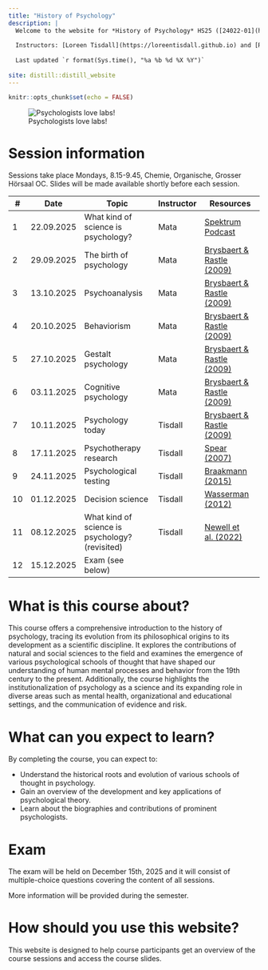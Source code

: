 ```yaml
---
title: "History of Psychology"
description: |
  Welcome to the website for *History of Psychology* HS25 ([24022-01](https://vorlesungsverzeichnis.unibas.ch/de/vorlesungsverzeichnis?id=293358))
  
  Instructors: [Loreen Tisdall](https://loreentisdall.github.io) and [Rui Mata](https://psychologie.unibas.ch/de/personen/rui-mata/about-me/), University of Basel
  
  Last updated `r format(Sys.time(), "%a %b %d %X %Y")`
  
site: distill::distill_website
---
```


```r
knitr::opts_chunk$set(echo = FALSE)

```

![Psychologists love labs!](photos/lab.jpg)

# Session information

Sessions take place Mondays, 8.15-9.45, Chemie, Organische, Grosser Hörsaal OC. 
Slides will be made available shortly before each session. 

::: l-body
| # | Date       | Topic                               | Instructor | Resources                     |
|---| -----------|-------------------------------------|------------|-------------------------------|
| 1 | 22.09.2025 | What kind of science is psychology? | Mata | [Spektrum Podcast](https://www.spektrum.de/podcast/spektrum-podcast-zwischen-forschung-und-ratgebern/2282753) |
| 2 | 29.09.2025 | The birth of psychology | Mata | [Brysbaert & Rastle (2009)](https://adam.unibas.ch/goto_adam_crs_1995736.html) |
| 3 | 13.10.2025 | Psychoanalysis | Mata | [Brysbaert & Rastle (2009)](https://adam.unibas.ch/goto_adam_crs_1995736.html)|
| 4 | 20.10.2025 | Behaviorism | Mata |  [Brysbaert & Rastle (2009)](https://adam.unibas.ch/goto_adam_crs_1995736.html) |
| 5 | 27.10.2025 | Gestalt psychology | Mata | [Brysbaert & Rastle (2009)](https://adam.unibas.ch/goto_adam_crs_1995736.html)|
| 6 | 03.11.2025 | Cognitive psychology | Mata |  [Brysbaert & Rastle (2009)](https://adam.unibas.ch/goto_adam_crs_1995736.html) |
| 7 | 10.11.2025 | Psychology today | Tisdall |  [Brysbaert & Rastle (2009)](https://adam.unibas.ch/goto_adam_crs_1995736.html) |
| 8 | 17.11.2025 | Psychotherapy research | Tisdall |  [Spear (2007)](https://adam.unibas.ch/goto_adam_crs_1995736.html) |
| 9 | 24.11.2025 | Psychological testing | Tisdall |  [Braakmann (2015)](https://adam.unibas.ch/goto_adam_crs_1995736.html) |
|10 | 01.12.2025 | Decision science | Tisdall | [Wasserman (2012)](https://adam.unibas.ch/goto_adam_crs_1995736.html) |
|11 | 08.12.2025 | What kind of science is psychology? (revisited) | Tisdall | [Newell et al. (2022)](https://adam.unibas.ch/goto_adam_crs_1995736.html) |
|12 | 15.12.2025 | Exam (see below) | | 
:::

# What is this course about?

This course offers a comprehensive introduction to the history of psychology, tracing its evolution from its philosophical origins to its development as a scientific discipline. It explores the contributions of natural and social sciences to the field and examines the emergence of various psychological schools of thought that have shaped our understanding of human mental processes and behavior from the 19th century to the present. Additionally, the course highlights the institutionalization of psychology as a science and its expanding role in diverse areas such as mental health, organizational and educational settings, and the communication of evidence and risk.

# What can you expect to learn?

By completing the course, you can expect to:

- Understand the historical roots and evolution of various schools of thought in psychology.
- Gain an overview of the development and key applications of psychological theory.
- Learn about the biographies and contributions of prominent psychologists.

# Exam

The exam will be held on December 15th, 2025 and it will consist of multiple-choice questions covering the content of all sessions. 

More information will be provided during the semester.

<!--The exam will take place in different locations:-->

<!-- **Last Name A–F** -->

<!-- Kollegienhaus, Hörsaal 001: Students with last names starting A up to and including F -->

<!-- **Last Name G–Z** -->

<!-- Bernoullianum, Grösser Hörsaal 148: Students will last names starting with G to Z -->

<!-- **Nachteilsausgleich** -->

<!-- Students notified individually by email (Missionsstr. 64a, Seminarraum 00.001) -->
# How should you use this website?

This website is designed to help course participants get an overview of the course sessions and access the course slides. 

<!-- A [FAQ](https://adam.unibas.ch/goto_adam_crs_1995736.html) forum is available on ADAM.  -->